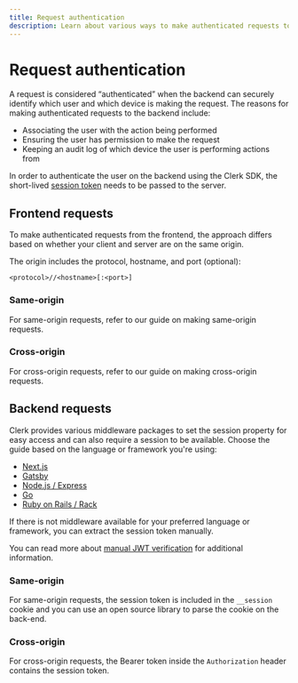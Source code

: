 ```yaml
---
title: Request authentication
description: Learn about various ways to make authenticated requests to the backend using the Clerk SDK.
---
```


# Request authentication

A request is considered “authenticated” when the backend can securely identify which user and which device is making the request. The reasons for making authenticated requests to the backend include:

- Associating the user with the action being performed
- Ensuring the user has permission to make the request
- Keeping an audit log of which device the user is performing actions from

In order to authenticate the user on the backend using the Clerk SDK, the short-lived [session token](/docs/backend-requests/resources/session-tokens) needs to be passed to the server.

## Frontend requests

To make authenticated requests from the frontend, the approach differs based on whether your client and server are on the same origin. 

The origin includes the protocol, hostname, and port (optional):

`<protocol>//<hostname>[:<port>]`

### Same-origin

For same-origin requests, refer to our guide on making same-origin requests.

### Cross-origin

For cross-origin requests, refer to our guide on making cross-origin requests.

## Backend requests

Clerk provides various middleware packages to set the session property for easy access and can also require a session to be available. Choose the guide based on the language or framework you're using:

- [Next.js](/docs/references/nextjs/auth-middleware)
- [Gatsby](/docs/request-authentication/gatsby)
- [Node.js / Express](/docs/request-authentication/nodejs-express)
- [Go](/docs/request-authentication/go)
- [Ruby on Rails / Rack](/docs/backend-requests/handling/ruby-rails)

If there is not middleware available for your preferred language or framework, you can extract the session token manually.

You can read more about [manual JWT verification](/docs/backend-requests/handling/manual-jwt) for additional information.

### Same-origin

For same-origin requests, the session token is included in the `__session` cookie and you can use an open source library to parse the cookie on the back-end. 

### Cross-origin

For cross-origin requests, the Bearer token inside the `Authorization` header contains the session token.

